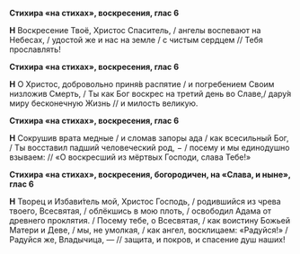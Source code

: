 **Стихира «на стихах», воскресения, глас 6**

**Н** Воскресение Твоё, Христос Спаситель, / ангелы воспевают на Небесах, / удостой же и нас на земле / с чистым сердцем // Тебя прославлять!

**Стихира «на стихах», воскресения, глас 6**

**Н** О Христос, добровольно приня́в распятие / и погребением Своим низложив Смерть, / Ты как Бог воскрес на третий день во Славе,/ дару́я миру бесконечную Жизнь // и милость великую.

**Стихира «на стихах», воскресения, глас 6**

**Н** Сокрушив врата медные / и сломав запоры ада / как всесильный Бог, / Ты восставил падший человеческий род, − / посему и мы единодушно взываем: // «О воскресший из мёртвых Господи, слава Тебе!»

**Стихира «на стихах», воскресения, богородичен, на «Слава, и ныне», глас 6**

**Н** Творец и Избави́тель мой, Христос Господь, / родившийся из чрева твоего, Всесвятая, / облёкшись в мою плоть, / освободил Адама от древнего проклятия. / Посему тебе, о Всесвятая, / как воистину Божьей Матери и Деве, / мы, не умолкая, / как ангел, восклицаем: «Радуйся!» / Радуйся же, Владычица, — // защита, и покров, и спасение душ наших!
